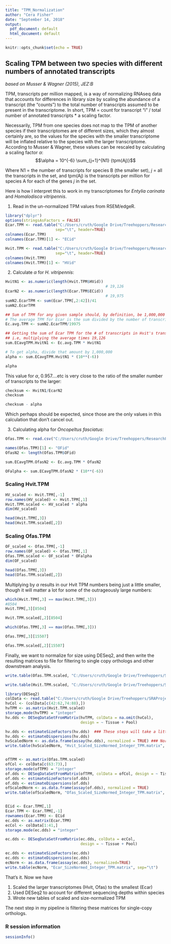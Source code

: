 ---
title: "TPM_Normalization"
author: "Cera Fisher"
date: "September 14, 2018"
output:
  pdf_document: default
  html_document: default
---

```{r setup, include=FALSE}
knitr::opts_chunk$set(echo = TRUE)
```

## Scaling TPM between two species with different numbers of annotated transcripts

_based on Musser & Wagner (2015), JEZ:B_

TPM, transcripts per million mapped, is a way of normalizing RNAseq data that accounts for differences in library size by scaling the abundance of a transcript (the "counts") to the total number of transcripts assumed to be present in the transcriptome. In short, TPM = count for transcript "i" / total number of annotated transcripts * a scaling factor. 

Necessarily, TPM from one species does not map to the TPM of another species if their transcriptomes are of different sizes, which they almost certainly are, so the values for the species with the smaller transcriptome will be inflated relative to the species with the larger transcriptome. According to Musser & Wagner, these values can be rescaled by calculating a scaling factor $\alpha$:
 $$\alpha = 10^{-6} \sum_{j=1}^{N1} {tpm(Aj)}$$
 
 Where N1 = the number of transcripts for species B (the smaller set), _j_ = all the transcripts in the set, and tpm(Aj) is the transcripts per million for species A for each of the genes _j_ in the set. 

Here is how I interpret this to work in my transcriptomes for _Entylia carinata_ and _Homalodisca vitripennis_. 


1) Read in the un-normalized TPM values from RSEM/edgeR. 

```{r warning=FALSE, message=FALSE, tidy=TRUE}
library("dplyr")
options(stringsAsFactors = FALSE)
Ecar.TPM <- read.table("C:/Users/cruth/Google Drive/Treehoppers/ResearchFiles/RNASeq/GeneExpression_2018/Refined/EC/ECEF_allSamples.isoform.TPM.not_cross_norm", 
                      sep="\t", header=TRUE)
colnames(Ecar.TPM)
colnames(Ecar.TPM)[1] <- "ECid"

Hvit.TPM <- read.table("C:/Users/cruth/Google Drive/Treehoppers/ResearchFiles/RNASeq/GeneExpression_2018/Refined/HV/CountsMatrices/HV_allSamples.isoform.TPM.not_cross_norm", 
                      sep="\t", header=TRUE)
colnames(Hvit.TPM)
colnames(Hvit.TPM)[1] <- "HVid"

```

2) Calculate $\alpha$ for *H. vitripennis*:

```{r tidy=TRUE}

HvitN1 <- as.numeric(length(Hvit.TPM$HVid))
                                            # 19,126
EcarN2 <- as.numeric(length(Ecar.TPM$ECid))
                                            # 19,975
sumN2.EcarTPM <- sum(Ecar.TPM[,2:42])/41
sumN2.EcarTPM

## Sum of TPM for any given sample should, by definition, be 1,000,000
# The average TPM for Ecar is the sum divided by the number of transcripts. 
Ec.avg.TPM <- sumN2.EcarTPM/19975

## Getting the sum of Ecar TPM for the # of transcripts in Hvit's transcriptome
## i.e, multiplying the average times 19,126
sum.ECavgTPM.HvitN1 <- Ec.avg.TPM * HvitN1

# To get alpha, divide that amount by 1,000,000
alpha <- sum.ECavgTPM.HvitN1 * (10**(-6))

alpha


```
This value for $\alpha$, 0.957....etc is very close to the ratio of the smaller number of transcripts to the larger:

```{r tidy=TRUE}
checksum <- HvitN1/EcarN2
checksum

checksum - alpha
```

Which perhaps should be expected, since those are the only values in this calculation that don't cancel out. 


3) Calculating alpha for *Oncopeltus fasciatus*: 

```{r tidy=TRUE}
Ofas.TPM <- read.csv("C:/Users/cruth/Google Drive/Treehoppers/ResearchFiles/RNASeq/GeneExpression_2018/Refined/OF/Ofas_i5k.genes.isoform.TPM.not_cross_norm.matrix", sep="\t")

names(Ofas.TPM)[1] <- "OFid"
OfasN2 <- length(Ofas.TPM$OFid)

sum.ECavgTPM.OfasN2 <- Ec.avg.TPM * OfasN2

OFalpha <- sum.ECavgTPM.OfasN2 * (10**(-6))

```


### Scaling Hvit.TPM

```{r tidy=TRUE}
HV_scaled <- Hvit.TPM[,-1]
row.names(HV_scaled) <- Hvit.TPM[,1]
Hvit.TPM.scaled <- HV_scaled * alpha
dim(HV_scaled)                       

head(Hvit.TPM[,3])
head(Hvit.TPM.scaled[,2])

```

### Scaling Ofas.TPM 
```{r tidy=TRUE}
OF_scaled <- Ofas.TPM[,-1]
row.names(OF_scaled) <- Ofas.TPM[,1]
Ofas.TPM.scaled <- OF_scaled * OFalpha
dim(OF_scaled)                       

head(Ofas.TPM[,3])
head(Ofas.TPM.scaled[,2])

```

Multiplying by $\alpha$ results in our Hvit TPM numbers being just a little smaller, though it will matter a lot for some of the outrageously large numbers:

```{r tidy=TRUE, collapse=TRUE}
which(Hvit.TPM[,3] == max(Hvit.TPM[,3]))
#8504
Hvit.TPM[,3][8504]

Hvit.TPM.scaled[,2][8504]

which(Ofas.TPM[,3] == max(Ofas.TPM[,3]))

Ofas.TPM[,3][15507]

Ofas.TPM.scaled[,2][15507]
```
Finally, we want to normalize for size using DESeq2, and then write the resulting matrices to file for filtering to single copy orthologs and other downstream analysis. 

```{r eval=FALSE, tidy=TRUE}


write.table(Ofas.TPM.scaled, "C:/Users/cruth/Google Drive/Treehoppers/SRAProject/WGCNA/Ofasciatus/Ofas_i5k.TPM.scaled.matrix", sep="\t")

write.table(Hvit.TPM.scaled, "C:/Users/cruth/Google Drive/Treehoppers/SRAProject/WGCNA/Hvitripennis/Hvit.90.isoforms.TPM.scaled.matrix", sep="\t")

library(DESeq2)
colData <- read.table("C:/Users/cruth/Google Drive/Treehoppers/SRAProject/WGCNA/Hemiptera_SampleInformation_colData.txt", header=TRUE)
hvCol <- (colData[c(42:62,74:88),])
hvTPM <- as.matrix(Hvit.TPM.scaled)
storage.mode(hvTPM) = "integer"
hv.dds <- DESeqDataSetFromMatrix(hvTPM, colData = na.omit(hvCol), 
                                 design = ~ Tissue + Pool)

hv.dds <- estimateSizeFactors(hv.dds)  ### These steps will take a little bit.... 
hv.dds <- estimateDispersions(hv.dds)
hvScaledNorm <- as.data.frame(assay(hv.dds), normalized = TRUE) ### Normalizes TPM to account for library size
write.table(hvScaledNorm, "Hvit_Scaled_SizeNormed_Integer_TPM.matrix", sep="\t")


ofTPM <- as.matrix(Ofas.TPM.scaled)
ofCol <- colData[c(63:73),]
storage.mode(ofTPM) = "integer"
of.dds <- DESeqDataSetFromMatrix(ofTPM, colData = ofCol, design = ~ Tissue + Pool)
of.dds <- estimateSizeFactors(of.dds)
of.dds <- estimateDispersions(of.dds)
ofScaledNorm <- as.data.frame(assay(of.dds), normalized = TRUE)
write.table(ofScaledNorm, "Ofas_Scaled_SizeNormed_Integer_TPM.matrix", sep="\t")


ECid <- Ecar.TPM[,1]
Ecar.TPM <- Ecar.TPM[,-1]
rownames(Ecar.TPM) <- ECid
ec.dds <- as.matrix(Ecar.TPM)
ecCol <- colData[1:41,]
storage.mode(ec.dds) = "integer"

ec.dds <- DESeqDataSetFromMatrix(ec.dds, colData = ecCol,
                                 design = ~ Tissue + Pool)

ec.dds <- estimateSizeFactors(ec.dds)
ec.dds <- estimateDispersions(ec.dds)
ecNorm <- as.data.frame(assay(ec.dds), normalized=TRUE)
write.table(ecNorm, "Ecar_SizeNormed_Integer_TPM.matrix", sep="\t")


```

That's it. Now we have

1) Scaled the larger transcriptomes (Hvit, Ofas) to the smallest (Ecar)
2) Used DESeq2 to account for different sequencing depths within species
3) Wrote new tables of scaled and size-normalized TPM

The next step in my pipeline is filtering these matrices for single-copy orthologs. 

### R session information
```{r}
sessionInfo()
```
